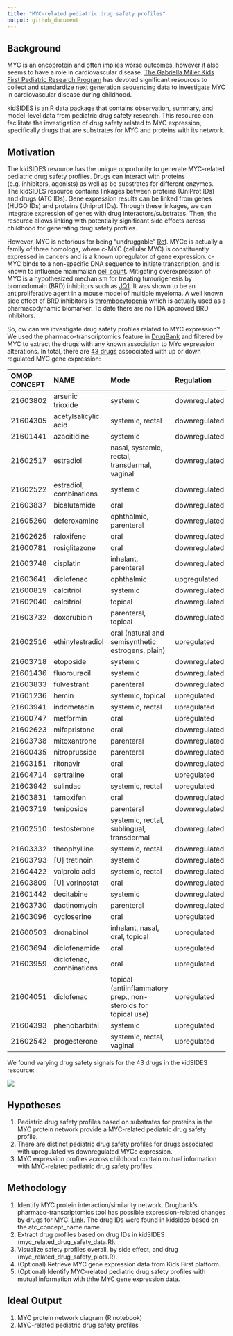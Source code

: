 ```yaml
---
title: "MYC-related pediatric drug safety profiles"
output: github_document
---
```


## Background

[MYC](https://en.wikipedia.org/wiki/Myc#:~:text=The%20Myc%20family%20consists%20of,the%20viral%20gene%20v%2Dmyc.&text=In%20cancer%2C%20c%2Dmyc%20is,often%20constitutively%20(persistently)%20expressed) is an oncoprotein and often implies worse outcomes, however it also seems to have a role in cardiovascular disease. [The Gabriella Miller Kids First Pediatric Research Program](https://kidsfirstdrc.org) has devoted significant resources to collect and standardize next generation sequencing data to investigate MYC in cardiovascular disease during childhood. 

[kidSIDES](https://github.com/ngiangre/kidsides) is an R data package that contains observation, summary, and model-level data from pediatric drug safety research. This resource can facilitate the investigation of drug safety related to MYC expression, specifically drugs that are substrates for MYC and proteins with its network. 

## Motivation

The kidSIDES resource has the unique opportunity to generate MYC-related pediatric drug safety profiles. Drugs can interact with proteins (e.g. inhibitors, agonists) as well as be substrates for different enzymes. The kidSIDES resource contains linkages between proteins (UniProt IDs) and drugs (ATC IDs). Gene expression results can be linked from genes (HUGO IDs) and proteins (Uniprot IDs). Through these linkages, we can integrate expression of genes with drug interactors/substrates. Then, the resource allows linking with potentially significant side effects across childhood for generating drug safety profiles. 

However, MYC is notorious for being "undruggable" [Ref](https://www.ncbi.nlm.nih.gov/pmc/articles/PMC6337544/). MYCc is actually a family of three homologs, where c-MYC (cellular MYC) is constituently expressed in cancers and is a known upregulator of gene expression. c-MYC binds to a non-specific DNA sequence to initiate transcription, and is known to influence mammalian [cell count](https://pubmed.ncbi.nlm.nih.gov/11742404/). Mitigating overexpression of MYC is a hypothesized mechanism for treating tumorigenesis by bromodomain (BRD) inhibitors such as [JQ1](http://www.ncbi.nlm.nih.gov/pubmed/21889194). It was shown to be an antiproliferative agent in a mouse model of multiple myeloma. A well known side effect of BRD inhibitors is [thrombocytopenia](http://www.ncbi.nlm.nih.gov/pubmed/32989227) which is actually used as a pharmacodynamic biomarker. To date there are no FDA approved BRD inhibitors. 

So, ow can we investigate drug safety profiles related to MYC expression? We used the pharmaco-transcriptomics feature in [DrugBank](https://go.drugbank.com/pharmaco/transcriptomics) and filtered by MYC to extract the drugs with any known association to MYc expression alterations. In total, there are [43 drugs](Drug names taken from [pharmaco-transcriptomics table on Drugbank where Gene==MYC](https://go.drugbank.com/pharmaco/transcriptomics?q%5Bg%5B0%5D%5D%5Bm%5D=or&q%5Bg%5B0%5D%5D%5Bdrug_approved_true%5D=all&q%5Bg%5B0%5D%5D%5Bdrug_nutraceutical_true%5D=all&q%5Bg%5B0%5D%5D%5Bdrug_illicit_true%5D=all&q%5Bg%5B0%5D%5D%5Bdrug_investigational_true%5D=all&q%5Bg%5B0%5D%5D%5Bdrug_withdrawn_true%5D=all&q%5Bg%5B0%5D%5D%5Bdrug_experimental_true%5D=all&q%5Bg%5B1%5D%5D%5Bm%5D=or&q%5Bg%5B1%5D%5D%5Bdrug_available_in_us_true%5D=all&q%5Bg%5B1%5D%5D%5Bdrug_available_in_ca_true%5D=all&q%5Bg%5B1%5D%5D%5Bdrug_available_in_eu_true%5D=all&commit=Apply+Filter&q%5Bdrug_precise_names_name_cont%5D=&q%5Bgene_symbol_eq%5D=MYC&q%5Bgene_id_eq%5D=&q%5Bchange_eq%5D=&q%5Binteraction_cont%5D=&q%5Bchromosome_location_cont%5D=)
) assocciated with up or down regulated MYC gene expression:

|OMOP CONCEPT   | NAME   | Mode | Regulation |
|:--------------|:----   | :--- |:---------- |
|21603802|arsenic trioxide| systemic|downregulated |
|21604305|acetylsalicylic acid| systemic, rectal|downregulated|
|21601441|azacitidine| systemic|downregulated|
|21602517|estradiol| nasal, systemic, rectal, transdermal, vaginal|downregulated|
|21602522|estradiol, combinations| systemic| downregulated|
|21603837|bicalutamide| oral|downregulated|
|21605260|deferoxamine| ophthalmic, parenteral|downregulated|
|21602625|raloxifene| oral|downregulated|
|21600781|rosiglitazone| oral|downregulated|
|21603748|cisplatin|inhalant, parenteral|downregulated|
|21603641|diclofenac|ophthalmic| upgregulated|
|21600819|calcitriol|systemic| downregulated|
|21602040|calcitriol|topical| downregulated|
|21603732|doxorubicin|parenteral, topical|downregulated|
|21602516|ethinylestradiol|oral (natural and semisynthetic estrogens, plain)| upregulated|
|21603718|etoposide|systemic|downregulated|
|21601436|fluorouracil|systemic|downregulated|
|21603833|fulvestrant|parenteral|downregulated|
|21601236|hemin|systemic, topical|upregulated|
|21603941|indometacin|systemic, rectal|upregulated|
|21600747|metformin|oral|upregulated|
|21602623|mifepristone|oral|downregulated|
|21603738|mitoxantrone|parenteral|downregulated|
|21600435|nitroprusside|parenteral|downregulated|
|21603151|ritonavir| oral|downregulated|
|21604714|sertraline| oral| upregulated|
|21603942|sulindac|systemic, rectal|upregulated|
|21603831|tamoxifen|oral|downregulated|
|21603719|teniposide|parenteral|downregulated|
|21602510|testosterone|systemic, rectal, sublingual, transdermal|downregulated|
|21603332|theophylline|systemic, rectal|downregulated|
|21603793|[U] tretinoin|systemic|downregulated|
|21604422|valproic acid|systemic, rectal|downregulated|
|21603809|[U] vorinostat| oral|downregulated|
|21601442|decitabine| systemic|downregulated|
|21603730|dactinomycin|parenteral|downregulated|
|21603096|cycloserine| oral|upregulated|
|21600503|dronabinol| inhalant, nasal, oral, topical|upregulated|
|21603694|diclofenamide| oral|upregulated|
|21603959|diclofenac, combinations| oral|upregulated|
|21604051|diclofenac| topical (antiinflammatory prep., non-steroids for topical use)|upregulated|
|21604393|phenobarbital| systemic|upregulated|
|21602542|progesterone| systemic, rectal, vaginal|upregulated|

We found varying drug safety signals for the 43 drugs in the kidSIDES resource:

![](imgs/number_of_side_effects_for_myc_related_drug_signals.png)

## Hypotheses

1. Pediatric drug safety profiles based on substrates for proteins in the MYC protein network provide a MYC-related pediatric drug safety profile. 
2. There are distinct pediatric drug safety profiles for drugs associated with upregulated vs downregulated MYCc expression. 
3. MYC expression profiles across childhood contain mutual information with MYC-related pediatric drug safety profiles. 

## Methodology

1. Identify MYC protein interaction/similarity network. Drugbank's pharmaco-transcriptomics tool has possible expression-related changes by drugs for MYC. [Link](https://go.drugbank.com/pharmaco/transcriptomics?q%5Bg%5B0%5D%5D%5Bm%5D=or&q%5Bg%5B0%5D%5D%5Bdrug_approved_true%5D=all&q%5Bg%5B0%5D%5D%5Bdrug_nutraceutical_true%5D=all&q%5Bg%5B0%5D%5D%5Bdrug_illicit_true%5D=all&q%5Bg%5B0%5D%5D%5Bdrug_investigational_true%5D=all&q%5Bg%5B0%5D%5D%5Bdrug_withdrawn_true%5D=all&q%5Bg%5B0%5D%5D%5Bdrug_experimental_true%5D=all&q%5Bg%5B1%5D%5D%5Bm%5D=or&q%5Bg%5B1%5D%5D%5Bdrug_available_in_us_true%5D=all&q%5Bg%5B1%5D%5D%5Bdrug_available_in_ca_true%5D=all&q%5Bg%5B1%5D%5D%5Bdrug_available_in_eu_true%5D=all&commit=Apply+Filter&q%5Bdrug_precise_names_name_cont%5D=&q%5Bgene_symbol_eq%5D=MYC&q%5Bgene_id_eq%5D=&q%5Bchange_eq%5D=&q%5Binteraction_cont%5D=&q%5Bchromosome_location_cont%5D=). The drug IDs were found in kidsides based on the atc_concept_name name.
2. Extract drug profiles based on drug IDs in kidSIDES (myc_related_drug_safety_data.R).
3. Visualize safety profiles overall, by side effect, and drug (myc_related_drug_safety_plots.R).
4. (Optional) Retrieve MYC gene expression data from Kids First platform. 
5. (Optional) Identify MYC-related pediatric drug safety profiles with mutual information with thhe MYC gene expression data. 

## Ideal Output

1. MYC protein network diagram (R notebook)
2. MYC-related pediatric drug safety profiles

